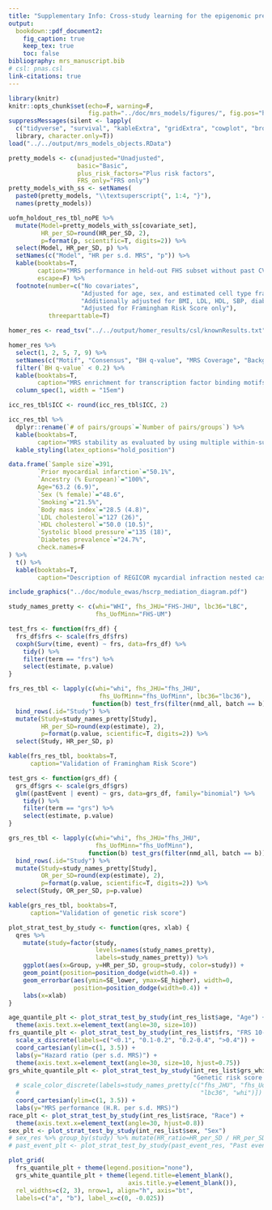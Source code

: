 ```yaml
---
title: "Supplementary Info: Cross-study learning for the epigenomic prediction of cardiovascular risk"
output:
  bookdown::pdf_document2:
    fig_caption: true
    keep_tex: true
    toc: false
bibliography: mrs_manuscript.bib
# csl: pnas.csl
link-citations: true
---
```


```r
library(knitr)
knitr::opts_chunk$set(echo=F, warning=F,
                      fig.path="../doc/mrs_models/figures/", fig.pos="h")
suppressMessages(silent <- lapply(
  c("tidyverse", "survival", "kableExtra", "gridExtra", "cowplot", "broom"), 
  library, character.only=T))
load("../../output/mrs_models_objects.RData")
```

\newcommand{\beginsupplement}{
  \setcounter{table}{0}  
  \renewcommand{\thetable}{S\arabic{table}} 
  \setcounter{figure}{0} 
  \renewcommand{\thefigure}{S\arabic{figure}}
}

\beginsupplement

```r
pretty_models <- c(unadjusted="Unadjusted",
                   basic="Basic",
                   plus_risk_factors="Plus risk factors",
                   FRS_only="FRS only")
pretty_models_with_ss <- setNames(
  paste0(pretty_models, "\\textsuperscript{", 1:4, "}"),
  names(pretty_models))

uofm_holdout_res_tbl_noPE %>%
  mutate(Model=pretty_models_with_ss[covariate_set],
         HR_per_SD=round(HR_per_SD, 2),
         p=format(p, scientific=T, digits=2)) %>%
  select(Model, HR_per_SD, p) %>%
  setNames(c("Model", "HR per s.d. MRS", "p")) %>%
  kable(booktabs=T, 
        caption="MRS performance in held-out FHS subset without past CVD events", 
        escape=F) %>%
  footnote(number=c("No covariates",
                    "Adjusted for age, sex, and estimated cell type fractions",
                    "Additionally adjusted for BMI, LDL, HDL, SBP, diabetes status, and current smoking",
                    "Adjusted for Framingham Risk Score only"),
           threeparttable=T)
```

```r
homer_res <- read_tsv("../../output/homer_results/csl/knownResults.txt")

homer_res %>%
  select(1, 2, 5, 7, 9) %>%
  setNames(c("Motif", "Consensus", "BH q-value", "MRS Coverage", "Background Coverage")) %>%
  filter(`BH q-value` < 0.2) %>%
  kable(booktabs=T,
        caption="MRS enrichment for transcription factor binding motifs: HOMER results") %>%
  column_spec(1, width = "15em")
```

```r
icc_res_tbl$ICC <- round(icc_res_tbl$ICC, 2)

icc_res_tbl %>%
  dplyr::rename(`# of pairs/groups`=`Number of pairs/groups`) %>%
  kable(booktabs=T,
        caption="MRS stability as evaluated by using multiple within-subject measurements. Generic ICC heuristics for reference: 0-0.5 = poor, 0.5-0.75 = moderate, 0.75 - 0.9 = good, 0.9-1 = excellent.") %>%
  kable_styling(latex_options="hold_position")
```

```r
data.frame(`Sample size`=391,
        `Prior myocardial infarction`="50.1%",
        `Ancestry (% European)`="100%",
        Age="63.2 (6.9)",
        `Sex (% female)`="48.6",
        `Smoking`="21.5%",
        `Body mass index`="28.5 (4.8)",
        `LDL cholesterol`="127 (26)",
        `HDL cholesterol`="50.0 (10.5)",
        `Systolic blood pressure`="135 (18)",
        `Diabetes prevalence`="24.7%",
        check.names=F
) %>% 
  t() %>%
  kable(booktabs=T,
        caption="Description of REGICOR mycardial infraction nested case-control population")
```

```r
include_graphics("../doc/module_ewas/hscrp_mediation_diagram.pdf")
```

```r
study_names_pretty <- c(whi="WHI", fhs_JHU="FHS-JHU", lbc36="LBC", 
                        fhs_UofMinn="FHS-UM")

test_frs <- function(frs_df) {
  frs_df$frs <- scale(frs_df$frs)
  coxph(Surv(time, event) ~ frs, data=frs_df) %>%
    tidy() %>%
    filter(term == "frs") %>%
    select(estimate, p.value)
}

frs_res_tbl <- lapply(c(whi="whi", fhs_JHU="fhs_JHU", 
                         fhs_UofMinn="fhs_UofMinn", lbc36="lbc36"), 
                       function(b) test_frs(filter(nmd_all, batch == b))) %>%
  bind_rows(.id="Study") %>%
  mutate(Study=study_names_pretty[Study],
         HR_per_SD=round(exp(estimate), 2),
         p=format(p.value, scientific=T, digits=2)) %>%
  select(Study, HR_per_SD, p)

kable(frs_res_tbl, booktabs=T,
      caption="Validation of Framingham Risk Score")

test_grs <- function(grs_df) {
  grs_df$grs <- scale(grs_df$grs)
  glm((pastEvent | event) ~ grs, data=grs_df, family="binomial") %>%
    tidy() %>%
    filter(term == "grs") %>%
    select(estimate, p.value)
}

grs_res_tbl <- lapply(c(whi="whi", fhs_JHU="fhs_JHU", 
                        fhs_UofMinn="fhs_UofMinn"), 
                      function(b) test_grs(filter(nmd_all, batch == b))) %>%
  bind_rows(.id="Study") %>%
  mutate(Study=study_names_pretty[Study],
         OR_per_SD=round(exp(estimate), 2),
         p=format(p.value, scientific=T, digits=2)) %>%
  select(Study, OR_per_SD, p=p.value)

kable(grs_res_tbl, booktabs=T,
      caption="Validation of genetic risk score")
```

```r
plot_strat_test_by_study <- function(qres, xlab) {
  qres %>%
    mutate(study=factor(study,
                        levels=names(study_names_pretty),
                        labels=study_names_pretty)) %>%
    ggplot(aes(x=Group, y=HR_per_SD, group=study, color=study)) +
    geom_point(position=position_dodge(width=0.4)) +
    geom_errorbar(aes(ymin=SE_lower, ymax=SE_higher), width=0,
                  position=position_dodge(width=0.4)) +
    labs(x=xlab)
}

age_quantile_plt <- plot_strat_test_by_study(int_res_list$age, "Age") +
  theme(axis.text.x=element_text(angle=30, size=10))
frs_quantile_plt <- plot_strat_test_by_study(int_res_list$frs, "FRS 10-year risk") +
  scale_x_discrete(labels=c("<0.1", "0.1-0.2", "0.2-0.4", ">0.4")) +
  coord_cartesian(ylim=c(1, 3.5)) +
  labs(y="Hazard ratio (per s.d. MRS)") +
  theme(axis.text.x=element_text(angle=30, size=10, hjust=0.75))
grs_white_quantile_plt <- plot_strat_test_by_study(int_res_list$grs_white, 
                                                   "Genetic risk score quartile") +
  # scale_color_discrete(labels=study_names_pretty[c("fhs_JHU", "fhs_UofMinn", 
  #                                                  "lbc36", "whi")]) +
  coord_cartesian(ylim=c(1, 3.5)) +
  labs(y="MRS performance (H.R. per s.d. MRS)")
race_plt <- plot_strat_test_by_study(int_res_list$race, "Race") +
  theme(axis.text.x=element_text(angle=30, hjust=0.8))
sex_plt <- plot_strat_test_by_study(int_res_list$sex, "Sex")
# sex_res %>% group_by(study) %>% mutate(HR_ratio=HR_per_SD / HR_per_SD[which(Group=="F")]) %>% ungroup()
# past_event_plt <- plot_strat_test_by_study(past_event_res, "Past event")

plot_grid(
  frs_quantile_plt + theme(legend.position="none"), 
  grs_white_quantile_plt + theme(legend.title=element_blank(), 
                                 axis.title.y=element_blank()), 
  rel_widths=c(2, 3), nrow=1, align="h", axis="bt", 
  labels=c("a", "b"), label_x=c(0, -0.025))
```


